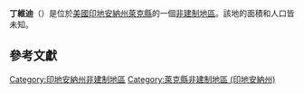{{noteTA
|G1=USState
|G2=地名
|G3=Unit
}}
{{Infobox settlement
|official_name            = 丁維迪
|native_name = Dinwiddie
|settlement_type          = [[非建制地區|非建制地區]]
|image_skyline            = 
|imagesize                = 
|pushpin_map              = USA Indiana
|pushpin_label            = 丁維迪
|pushpin_label_position   = top
|pushpin_map_caption      = 丁維迪在印地安納州的位置
|subdivision_type         = [[世界政區索引|國家]]
|subdivision_type1        = [[美国州份|州份]]
|subdivision_type2        = [[印地安納州行政区划|縣]]
|subdivision_name         = [[美国|美国]]
|subdivision_name1        = [[印地安納州|印地安納州]]
|subdivision_name2        = [[萊克縣_(印地安納州)|萊克縣]]
|elevation_ft             = 689
|elevation_m              = 210
|area_total_km2           = 
|area_total_sq_mi         = 
|area_land_km2            = 
|area_land_sq_mi          = 
|area_water_km2           = 
|area_water_sq_mi         = 
|population_as_of         = 2010
|population_footnotes     = 
|population_total         = 
|population_metro         = 
|population_density_km2   = auto
|population_density_sq_mi = auto
|timezone                 = [[北美东部时区|北美东部时区]]
|utc_offset               = -5
|coordinates              = {{coord|41|17|22|N|87|18|04|W|display=inline,title}}
| coor_pinpoint           = 
| coordinates_footnotes   = 
|timezone_DST             = EDT
|utc_offset_DST           = -4
|postal_code_type         = [[美國郵區編號|郵區編號]]
|postal_code              = 46341
|area_code                = {{link-en|电话区号219|Area code 219|219}}
|blank_name = [[地名信息系统|GNIS ID]]
|blank_info = 433566<ref name="GNIS">{{cite gnis|433566|Dinwiddie}}</ref>
}}
'''丁維迪'''（{{lang-en|Dinwiddie}}）是位於[[美國|美國]][[印地安納州|印地安納州]][[萊克縣_(印地安納州)|萊克縣]]的一個[[非建制地區|非建制地區]]。該地的面積和人口皆未知。

== 參考文獻 ==
{{reflist}}

{{萊克縣 (印地安納州)}}

{{DEFAULTSORT:Dinwiddie}}
[[Category:印地安納州非建制地區|Category:印地安納州非建制地區]]
[[Category:萊克縣非建制地區_(印地安納州)|Category:萊克縣非建制地區 (印地安納州)]]

{{Indiana-geo-stub}}

<nowiki></nowiki>